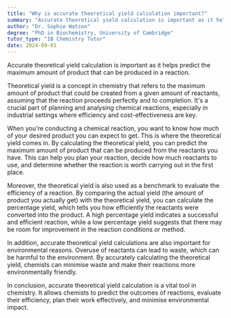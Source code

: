 ```yaml
---
title: "Why is accurate theoretical yield calculation important?"
summary: "Accurate theoretical yield calculation is important as it helps predict the maximum amount of product that can be produced in a reaction."
author: "Dr. Sophie Watson"
degree: "PhD in Biochemistry, University of Cambridge"
tutor_type: "IB Chemistry Tutor"
date: 2024-09-01
---
```


Accurate theoretical yield calculation is important as it helps predict the maximum amount of product that can be produced in a reaction.

Theoretical yield is a concept in chemistry that refers to the maximum amount of product that could be created from a given amount of reactants, assuming that the reaction proceeds perfectly and to completion. It's a crucial part of planning and analysing chemical reactions, especially in industrial settings where efficiency and cost-effectiveness are key.

When you're conducting a chemical reaction, you want to know how much of your desired product you can expect to get. This is where the theoretical yield comes in. By calculating the theoretical yield, you can predict the maximum amount of product that can be produced from the reactants you have. This can help you plan your reaction, decide how much reactants to use, and determine whether the reaction is worth carrying out in the first place.

Moreover, the theoretical yield is also used as a benchmark to evaluate the efficiency of a reaction. By comparing the actual yield (the amount of product you actually get) with the theoretical yield, you can calculate the percentage yield, which tells you how efficiently the reactants were converted into the product. A high percentage yield indicates a successful and efficient reaction, while a low percentage yield suggests that there may be room for improvement in the reaction conditions or method.

In addition, accurate theoretical yield calculations are also important for environmental reasons. Overuse of reactants can lead to waste, which can be harmful to the environment. By accurately calculating the theoretical yield, chemists can minimise waste and make their reactions more environmentally friendly.

In conclusion, accurate theoretical yield calculation is a vital tool in chemistry. It allows chemists to predict the outcomes of reactions, evaluate their efficiency, plan their work effectively, and minimise environmental impact.
    